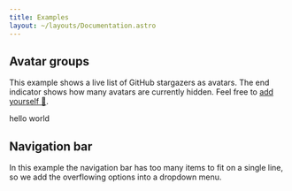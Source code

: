 ```yaml
---
title: Examples
layout: ~/layouts/Documentation.astro
---
```



## Avatar groups

This example shows a live list of GitHub stargazers as avatars. The end
indicator shows how many avatars are currently hidden. Feel free to [add
yourself 🥰](https://github.com/ahtcx/overflowed/stargazers).


<FrameworkTabs>
	<Playground source={avatarExampleReactSource} lang="tsx" slot="react">
		<AvatarExampleReact client:load />
	</Playground>
	<Fragment slot="vue">hello world</Fragment>

</FrameworkTabs>

## Navigation bar

In this example the navigation bar has too many items to fit on a single line, so we add the overflowing options into a dropdown menu.


<Playground source={navigationExampleReactSource} lang="tsx">
	<NavigationExampleReact client:load />
</Playground>
